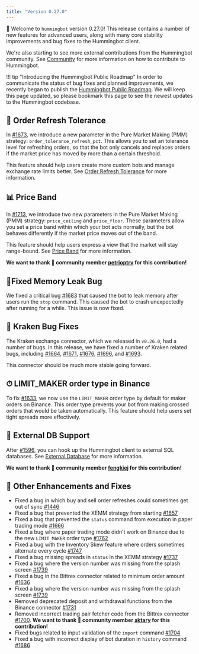```yaml
---
title: "Version 0.27.0"
---
```


🚀 Welcome to `hummingbot` version 0.27.0! This release contains a number of new features for advanced users, along with many core stability improvements and bug fixes to the Hummingbot client.

We're also starting to see more external contributions from the Hummingbot community. See [Community](/community) for more information on how to contribute to Hummingbot.

!!! tip "Introducing the Hummingbot Public Roadmap"
In order to communicate the status of bug fixes and planned improvements, we recently began to publish the [Hummingbot Public Roadmap](https://github.com/CoinAlpha/hummingbot/projects/2). We will keep this page updated, so please bookmark this page to see the newest updates to the Hummingbot codebase.

## 🔄 Order Refresh Tolerance

In [#1673](https://github.com/CoinAlpha/hummingbot/pull/1673), we introduce a new parameter in the Pure Market Making (PMM) strategy: `order_tolerance_refresh_pct`. This allows you to set an tolerance level for refreshing orders, so that the bot only cancels and replaces orders if the market price has moved by more than a certain threshold.

This feature should help users create more custom bots and manage exchange rate limits better. See [Order Refresh Tolerance](/strategies/order-refresh-tolerance/) for more information.

## 📊 Price Band

In [#1713](https://github.com/CoinAlpha/hummingbot/issues/1713), we introduce two new parameters in the Pure Market Making (PMM) strategy: `price_ceiling` and `price_floor`. These parameters allow you set a price band within which your bot acts normally, but the bot behaves differently if the market price moves out of the band.

This feature should help users express a view that the market will stay range-bound. See [Price Band](/strategies/price-band/) for more information.

**We want to thank 🙏 community member [petrioptrv](https://github.com/petioptrv) for this contribution!**

## 🐞Fixed Memory Leak Bug

We fixed a critical bug [#1683](https://github.com/CoinAlpha/hummingbot/issues/1683) that caused the bot to leak memory after users run the `stop` command. This caused the bot to crash unexpectedly after running for a while. This issue is now fixed.

## 🐙 Kraken Bug Fixes

The Kraken exchange connector, which we released in `v0.26.0`, had a number of bugs. In this release, we have fixed a number of Kraken related bugs, including [#1664](https://github.com/CoinAlpha/hummingbot/issues/1664), [#1671](https://github.com/CoinAlpha/hummingbot/issues/1671), [#1676](https://github.com/CoinAlpha/hummingbot/issues/1676), [#1696](https://github.com/CoinAlpha/hummingbot/pull/1696), and [#1693](https://github.com/CoinAlpha/hummingbot/issues/1693).

This connector should be much more stable going forward.

## ⏱ LIMIT_MAKER order type in Binance

To fix [#1633](https://github.com/CoinAlpha/hummingbot/pull/1633), we now use the `LIMIT_MAKER` order type by default for maker orders on Binance. This order type prevents your bot from making crossed orders that would be taken automatically. This feature should help users set tight spreads more effectively.

## 🐞 External DB Support

After [#1596](https://github.com/CoinAlpha/hummingbot/issues/1596), you can hook up the Hummingbot client to external SQL databases. See [External Database](/operation/adv-command-ref/#advanced-database-configuration) for more information.

**We want to thank 🙏 community member [fengkiej](https://github.com/fengkiej) for this contribution!**

## 🐞 Other Enhancements and Fixes

- Fixed a bug in which buy and sell order refreshes could sometimes get out of sync [#1446](https://github.com/CoinAlpha/hummingbot/pull/1446)
- Fixed a bug that prevented the XEMM strategy from starting [#1657](https://github.com/CoinAlpha/hummingbot/pull/1657)
- Fixed a bug that prevented the `status` command from execution in paper trading mode [#1666](https://github.com/CoinAlpha/hummingbot/pull/1666)
- Fixed a bug where paper trading mode didn't work on Binance due to the new `LIMIT_MAKER` order type [#1762](https://github.com/CoinAlpha/hummingbot/issues/1762)
- Fixed a bug with the Inventory Skew feature where orders sometimes alternate every cycle [#1747](https://github.com/CoinAlpha/hummingbot/issues/1747)
- Fixed a bug missing spreads in `status` in the XEMM strategy [#1737](https://github.com/CoinAlpha/hummingbot/issues/1737)
- Fixed a bug where the version number was missing from the splash screen [#1739](https://github.com/CoinAlpha/hummingbot/issues/1739)
- Fixed a bug in the Bittrex connector related to minimum order amount [#1636](https://github.com/CoinAlpha/hummingbot/issues/1636)
- Fixed a bug where the version number was missing from the splash screen [#1739](https://github.com/CoinAlpha/hummingbot/issues/1739)
- Removed deprecated deposit and withdrawal functions from the Binance connector [#1731](https://github.com/CoinAlpha/hummingbot/issues/1731)
- Removed incorrect trading pair fetcher code from the Bittrex connector [#1700](https://github.com/CoinAlpha/hummingbot/issues/1700). **We want to thank 🙏 community member [aktary](https://github.com/aktary) for this contribution!**
- Fixed bugs related to input validation of the `import` command [#1704](https://github.com/CoinAlpha/hummingbot/pull/1704)
- Fixed a bug with incorrect display of bot duration in `history` command [#1686](https://github.com/CoinAlpha/hummingbot/pull/1686)
